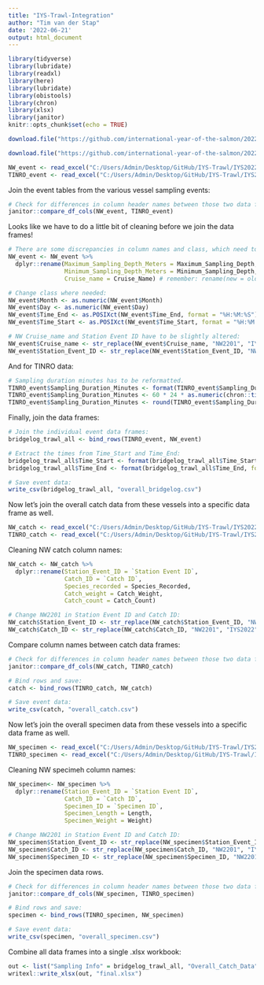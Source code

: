 ```yaml
---
title: "IYS-Trawl-Integration"
author: "Tim van der Stap"
date: '2022-06-21'
output: html_document
---
```


```r
library(tidyverse)
library(lubridate)
library(readxl)
library(here)
library(lubridate)
library(obistools)
library(chron)
library(xlsx)
library(janitor)
knitr::opts_chunk$set(echo = TRUE)
```

```r
download.file("https://github.com/international-year-of-the-salmon/2022-NW-Data-Template/blob/main/IYS2022_NW_Data.xlsx?raw=true", here::here("IYS2022_NW_Data.xlsx"), quiet = TRUE, mode = "wb")

download.file("https://github.com/international-year-of-the-salmon/2022-TINRO-Data-Template/blob/main/IYS2022_TINRO.xlsx?raw=true", here::here("IYS2022_TINRO_Data.xlsx"), quiet = TRUE, mode = "wb")

NW_event <- read_excel("C:/Users/Admin/Desktop/GitHub/IYS-Trawl/IYS2022_NW_Data.xlsx", sheet = "Sampling_Event_Info")
TINRO_event <- read_excel("C:/Users/Admin/Desktop/GitHub/IYS-Trawl/IYS2022_TINRO_Data.xlsx", sheet = "4. SAMPLING EVENT INFO")
```

Join the event tables from the various vessel sampling events:

```r
# Check for differences in column header names between those two data frames:
janitor::compare_df_cols(NW_event, TINRO_event)
```

Looks like we have to do a little bit of cleaning before we join the data frames!

```r
# There are some discrepancies in column names and class, which need to be resolved prior to joining:
NW_event <- NW_event %>%
  dplyr::rename(Maximum_Sampling_Depth_Meters = Maximum_Sampling_Depth,
                Minimum_Sampling_Depth_Meters = Minimum_Sampling_Depth,
                Cruise_name = Cruise_Name) # remember: rename(new = old)

# Change class where needed:
NW_event$Month <- as.numeric(NW_event$Month)
NW_event$Day <- as.numeric(NW_event$Day)
NW_event$Time_End <- as.POSIXct(NW_event$Time_End, format = "%H:%M:%S")
NW_event$Time_Start <- as.POSIXct(NW_event$Time_Start, format = "%H:%M:%S")

# NW Cruise_name and Station Event ID have to be slightly altered:
NW_event$Cruise_name <- str_replace(NW_event$Cruise_name, "NW2201", "IYS2022")
NW_event$Station_Event_ID <- str_replace(NW_event$Station_Event_ID, "NW2201", "IYS2022")
```

And for TINRO data:

```r
# Sampling duration minutes has to be reformatted.
TINRO_event$Sampling_Duration_Minutes <- format(TINRO_event$Sampling_Duration_Minutes, format = "%H:%M:%S") 
TINRO_event$Sampling_Duration_Minutes <- 60 * 24 * as.numeric(chron::times(TINRO_event$Sampling_Duration_Minutes)) 
TINRO_event$Sampling_Duration_Minutes <- round(TINRO_event$Sampling_Duration_Minutes, digits = 2)
```

Finally, join the data frames: 

```r
# Join the individual event data frames:
bridgelog_trawl_all <- bind_rows(TINRO_event, NW_event)

# Extract the times from Time_Start and Time_End:
bridgelog_trawl_all$Time_Start <- format(bridgelog_trawl_all$Time_Start, format = "%H:%M:%S")
bridgelog_trawl_all$Time_End <- format(bridgelog_trawl_all$Time_End, format = "%H:%M:%S")

# Save event data:
write_csv(bridgelog_trawl_all, "overall_bridgelog.csv")
```

Now let's join the overall catch data from these vessels into a specific data frame as well. 

```r
NW_catch <- read_excel("C:/Users/Admin/Desktop/GitHub/IYS-Trawl/IYS2022_NW_Data.xlsx", sheet = "Catch_Info")
TINRO_catch <- read_excel("C:/Users/Admin/Desktop/GitHub/IYS-Trawl/IYS2022_TINRO_Data.xlsx", sheet = "5. CATCH_FINAL INFO")
```

Cleaning NW catch column names:

```r
NW_catch <- NW_catch %>%
  dplyr::rename(Station_Event_ID = `Station Event ID`,
                Catch_ID = `Catch ID`,
                Species_recorded = Species_Recorded,
                Catch_weight = Catch_Weight,
                Catch_count = Catch_Count)

# Change NW2201 in Station Event ID and Catch ID:
NW_catch$Station_Event_ID <- str_replace(NW_catch$Station_Event_ID, "NW2201", "IYS2022")
NW_catch$Catch_ID <- str_replace(NW_catch$Catch_ID, "NW2201", "IYS2022")
```

Compare column names between catch data frames: 

```r
# Check for differences in column header names between those two data frames:
janitor::compare_df_cols(NW_catch, TINRO_catch)

# Bind rows and save: 
catch <- bind_rows(TINRO_catch, NW_catch)

# Save event data:
write_csv(catch, "overall_catch.csv")
```

Now let's join the overall specimen data from these vessels into a specific data frame as well. 

```r
NW_specimen <- read_excel("C:/Users/Admin/Desktop/GitHub/IYS-Trawl/IYS2022_NW_Data.xlsx", sheet = "Specimen_Info")
TINRO_specimen <- read_excel("C:/Users/Admin/Desktop/GitHub/IYS-Trawl/IYS2022_TINRO_Data.xlsx", sheet = "6. SPECIMEN INFO")
```

Cleaning NW specimeh column names:

```r
NW_specimen<- NW_specimen %>%
  dplyr::rename(Station_Event_ID = `Station Event ID`,
                Catch_ID = `Catch ID`,
                Specimen_ID = `Specimen ID`,
                Specimen_Length = Length,
                Specimen_Weight = Weight)

# Change NW2201 in Station Event ID and Catch ID:
NW_specimen$Station_Event_ID <- str_replace(NW_specimen$Station_Event_ID, "NW2201", "IYS2022")
NW_specimen$Catch_ID <- str_replace(NW_specimen$Catch_ID, "NW2201", "IYS2022")
NW_specimen$Specimen_ID <- str_replace(NW_specimen$Specimen_ID, "NW2201", "IYS2022")
```

Join the specimen data rows. 

```r
# Check for differences in column header names between those two data frames:
janitor::compare_df_cols(NW_specimen, TINRO_specimen)

# Bind rows and save: 
specimen <- bind_rows(TINRO_specimen, NW_specimen)

# Save event data:
write_csv(specimen, "overall_specimen.csv")
```

Combine all data frames into a single .xlsx workbook:

```r
out <- list("Sampling Info" = bridgelog_trawl_all, "Overall_Catch_Data" = catch, "Overall_Specimen_Data" = specimen)
writexl::write_xlsx(out, "final.xlsx")
```
